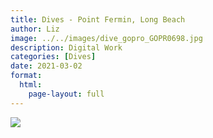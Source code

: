 ```yaml
---
title: Dives - Point Fermin, Long Beach
author: Liz
image: ../../images/dive_gopro_GOPR0698.jpg
description: Digital Work
categories: [Dives]
date: 2021-03-02
format:
  html:
    page-layout: full
---
```


![](../../images/dive_gopro_GOPR0698.jpg)